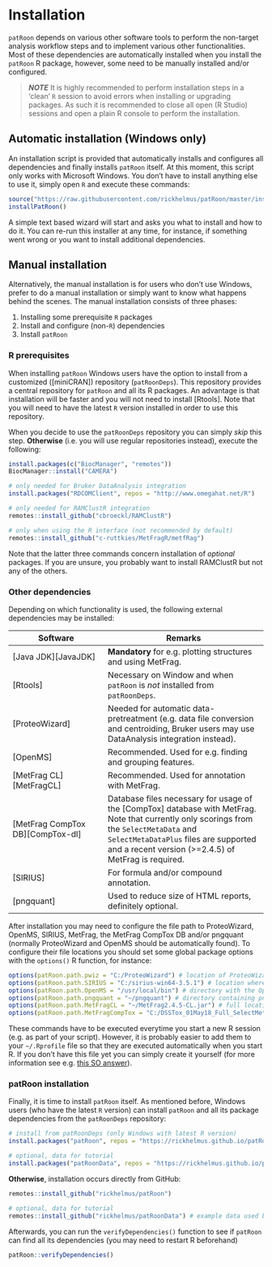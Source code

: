 # Installation

`patRoon` depends on various other software tools to perform the non-target analysis workflow steps and to implement various other functionalities. Most of these dependencies are automatically installed when you install the `patRoon` R package, however, some need to be manually installed and/or configured. 

> **_NOTE_**  It is highly recommended to perform installation steps in a 'clean' `R` session to avoid errors when installing or upgrading packages. As such it is recommended to close all open (R Studio) sessions and open a plain R console to perform the installation. 
 
## Automatic installation (Windows only)

An installation script is provided that automatically installs and configures all dependencies and finally installs `patRoon` itself. At this moment, this script only works with Microsoft Windows. You don't have to install anything else to use it, simply open `R` and execute these commands:

```r
source("https://raw.githubusercontent.com/rickhelmus/patRoon/master/install_patRoon.R")
installPatRoon()
```

A simple text based wizard will start and asks you what to install and how to do it. You can re-run this installer at any time, for instance, if something went wrong or you want to install additional dependencies.

## Manual installation

Alternatively, the manual installation is for users who don't use Windows, prefer to do a manual installation or simply want to know what happens behind the scenes. The manual installation consists of three phases:

1. Installing some prerequisite `R` packages
2. Install and configure (non-`R`) dependencies
3. Install `patRoon`

### R prerequisites

When installing `patRoon` Windows users have the option to install from a customized ([miniCRAN]) repository (`patRoonDeps`). This repository provides a central repository for `patRoon` and all its R packages. An advantage is that installation will be faster and you will not need to install [Rtools]. Note that you will need to have the latest `R` version installed in order to use this repository.

When you decide to use the `patRoonDeps` repository you can simply _skip_ this step. **Otherwise** (i.e. you will use regular repositories instead), execute the following:

```r
install.packages(c("BiocManager", "remotes"))
BiocManager::install("CAMERA")

# only needed for Bruker DataAnalysis integration
install.packages("RDCOMClient", repos = "http://www.omegahat.net/R")

# only needed for RAMClustR integration
remotes::install_github("cbroeckl/RAMClustR")

# only when using the R interface (not recommended by default)
remotes::install_github("c-ruttkies/MetFragR/metfRag")
```

Note that the latter three commands concern installation of _optional_ packages. If you are unsure, you probably want to install RAMClustR but not any of the others.

### Other dependencies

Depending on which functionality is used, the following external dependencies may be installed:

Software                         | Remarks
-------------------------------- | -----------------------------------------------------
[Java JDK][JavaJDK]              | **Mandatory** for e.g. plotting structures and using MetFrag.
[Rtools]                         | Necessary on Window and when `patRoon` is _not_ installed from `patRoonDeps`.
[ProteoWizard]                   | Needed for automatic data-pretreatment (e.g. data file conversion and centroiding, Bruker users may use DataAnalysis integration instead).
[OpenMS]                         | Recommended. Used for e.g. finding and grouping features.
[MetFrag CL][MetFragCL]          | Recommended. Used for annotation with MetFrag.
[MetFrag CompTox DB][CompTox-dl] | Database files necessary for usage of the [CompTox] database with MetFrag. Note that currently only scorings from the `SelectMetaData` and `SelectMetaDataPlus` files are supported and a recent version (>=2.4.5) of MetFrag is required.
[SIRIUS]                         | For formula and/or compound annotation.
[pngquant]                       | Used to reduce size of HTML reports, definitely optional.

After installation you may need to configure the file path to ProteoWizard, OpenMS, SIRIUS, MetFrag, the MetFrag CompTox DB and/or pngquant (normally ProteoWizard and OpenMS should be automatically found). To configure their file locations you should set some global package options with the `options()` R function, for instance:

```r
options(patRoon.path.pwiz = "C:/ProteoWizard") # location of ProteoWizard installation folder
options(patRoon.path.SIRIUS = "C:/sirius-win64-3.5.1") # location where SIRIUS was extracted
options(patRoon.path.OpenMS = "/usr/local/bin") # directory with the OpenMS binaries
options(patRoon.path.pngquant = "~/pngquant") # directory containing pngquant binary
options(patRoon.path.MetFragCL = "~/MetFrag2.4.5-CL.jar") # full location to the jar file
options(patRoon.path.MetFragCompTox = "C:/DSSTox_01May18_Full_SelectMetaDataPlus.csv") # full location to desired CompTox CSV file
```

These commands have to be executed everytime you start a new R session (e.g. as part of your script). However, it is probably easier to add them to your `~/.Rprofile` file so that they are executed automatically when you start R. If you don't have this file yet you can simply create it yourself (for more information see e.g. [this SO answer](https://stackoverflow.com/a/46819910)).

### patRoon installation

Finally, it is time to install `patRoon` itself. As mentioned before, Windows users (who have the latest `R` version) can install `patRoon` and all its package dependencies from the `patRoonDeps` repository:

```r
# install from patRoonDeps (only Windows with latest R version)
install.packages("patRoon", repos = "https://rickhelmus.github.io/patRoonDeps/", type = "binary")

# optional, data for tutorial
install.packages("patRoonData", repos = "https://rickhelmus.github.io/patRoonDeps/", type = "binary")
```

**Otherwise**, installation occurs directly from GitHub:

```r
remotes::install_github("rickhelmus/patRoon")

# optional, data for tutorial
remotes::install_github("rickhelmus/patRoonData") # example data used by tutorial
```

Afterwards, you can run the `verifyDependencies()` function to see if `patRoon` can find all its dependencies (you may need to restart R beforehand)

```r
patRoon::verifyDependencies()
```
